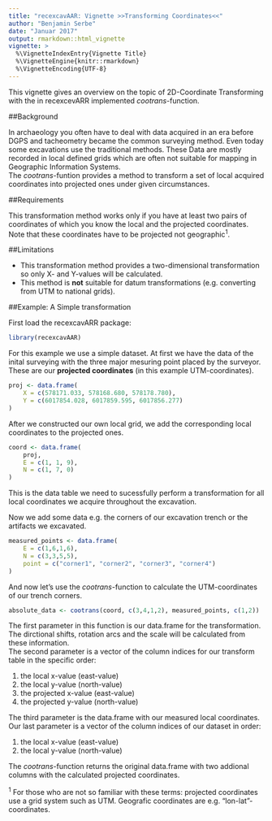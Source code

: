 ```yaml
---
title: "recexcavAAR: Vignette >>Transforming Coordinates<<"
author: "Benjamin Serbe"
date: "Januar 2017"
output: rmarkdown::html_vignette
vignette: >
  %\VignetteIndexEntry{Vignette Title}
  %\VignetteEngine{knitr::rmarkdown}
  %\VignetteEncoding{UTF-8}
---
```


This vignette gives an overview on the topic of 2D-Coordinate Transforming with the in recexcevARR implemented *cootrans-*function.


##Background

In archaeology you often have to deal with data acquired in an era before DGPS and tacheometry became the common surveying method. Even today some excavations use the traditional methods. These Data are mostly recorded in local defined grids which are often not suitable for mapping in Geographic Information Systems.  
The *cootrans-*funtion provides a method to transform a set of local acquired coordinates into projected ones under given circumstances. 


##Requirements

This transformation method works only if you have at least two pairs of coordinates of which you know the local and the projected coordinates. Note that these coordinates have to be projected not geographic^1^. 


##Limitations

* This transformation method provides a two-dimensional transformation so only X- and Y-values will be calculated.
* This method is **not** suitable for datum transformations (e.g. converting from UTM to national grids).


##Example: A Simple transformation

First load the recexcavARR package:

```r
library(recexcavAAR)
```

For this example we use a simple dataset. At first we have the data of the inital surveying with the three major mesuring point placed by the surveyor. These are our **projected coordinates** (in this example UTM-coordinates).

```r
proj <- data.frame(
	X = c(578171.033, 578168.680, 578178.780),
	Y = c(6017854.028, 6017859.595, 6017856.277)
)
```

After we constructed our own local grid, we add the corresponding local coordinates to the projected ones.

```r
coord <- data.frame(
	proj,
	E = c(1, 1, 9),
	N = c(1, 7, 0)
)
```
This is the data table we need to sucessfully perform a transformation for all local coordinates we acquire throughout the excavation. 

Now we add some data e.g. the corners of our excavation trench or the artifacts we excavated. 

```r
measured_points <- data.frame(
	E = c(1,6,1,6),
	N = c(3,3,5,5),
	point = c("corner1", "corner2", "corner3", "corner4")
)
```

And now let's use the *cootrans-*function to calculate the UTM-coordinates of our trench corners.

```r
absolute_data <- cootrans(coord, c(3,4,1,2), measured_points, c(1,2))
```
The first parameter in this function is our data.frame for the transformation. The dirctional shifts, rotation arcs and the scale will be calculated from these information.  
The second parameter is a vector of the column indices for our transform table in the specific order: 


1. the local x-value (east-value)  
2. the local y-value (north-value)  
3. the projected x-value (east-value)  
4. the projected y-value (north-value)  

The third parameter is the data.frame with our measured local coordinates.  
Our last parameter is a vector of the column indices of our dataset in order:

1. the local x-value (east-value)  
2. the local y-value (north-value)  



The *cootrans-*function returns the original data.frame with two addional columns with the calculated projected coordinates. 


^1^ For those who are not so familiar with these terms: projected coordinates use a grid system such as UTM. Geografic coordinates are e.g. "lon-lat"-coordinates. 
